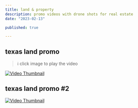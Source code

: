 ```yaml
---
title: land & property
description: promo videos with drone shots for real estate  
date: "2023-02-13"

published: true

---
```

## texas land promo


> ℹ️ click image to play the video

[![Video Thumbnail](/mossyland-thumbnail.jpeg)](/mossyland.mp4)


## texas land promo #2


[![Video Thumbnail](/mossyland-thumb-2.png)](/texas.mp4)




